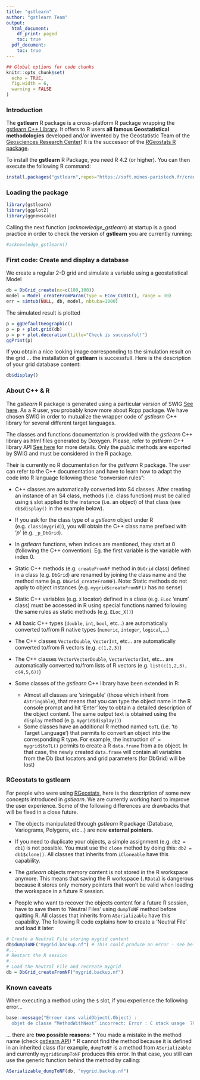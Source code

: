 ```yaml
---
title: "gstlearn"
author: "gstlearn Team"
output:
  html_document:
    df_print: paged
    toc: true
  pdf_document:
    toc: true
---
```


<!-- SUMMARY: This script is not actually a course. It simply serves to check if gstlearn library has been installed correctly.  -->

<!-- CATEGORY: Courses -->

```r
## Global options for code chunks
knitr::opts_chunk$set(
  echo = TRUE, 
  fig.width = 6,
  warning = FALSE
)
```

### Introduction

The **gstlearn** R package is a cross-platform R package wrapping the [gstlearn C++ Library](https://gstlearn.org). It offers to R users **all famous Geostatistical methodologies** developed and/or invented by the Geostatistic Team of the [Geosciences Research Center](https://www.geosciences.minesparis.psl.eu/)! It is the successor of the [RGeostats R package](http://cg.ensmp.fr/rgeostats).

To install the **gstlearn** R Package, you need R 4.2 (or higher). You can then execute the following R command:
```r
install.packages("gstlearn",repos="https://soft.mines-paristech.fr/cran")
```

### Loading the  package

```r
library(gstlearn)
library(ggplot2)
library(ggnewscale)
```

Calling the next function (*acknowledge_gstlearn*) at startup is a good practice in order to check the version of **gstlearn** you are currently running:

```r
#acknowledge_gstlearn()
```

### First code: Create and display a database

We create a regular 2-D grid and simulate a variable using a geostatistical Model

```r
db = DbGrid_create(nx=c(100,100))
model = Model_createFromParam(type = ECov_CUBIC(), range = 30)
err = simtub(NULL, db, model, nbtuba=1000)
```

The simulated result is plotted

```r
p = ggDefaultGeographic()
p = p + plot.grid(db)
p = p + plot.decoration(title="Check is successful!")
ggPrint(p)
```

If you obtain a nice looking image corresponding to the simulation result on the grid ... the installation of **gstlearn** is successfull. Here is the description of your grid database content:

```r
db$display()
```

### About C++ & R

The *gstlearn* R package is generated using a particular version of SWIG [See here](https://soft.mines-paristech.fr/cran/gstlearn.html). As a R user, you probably know more about Rcpp package. We have chosen SWIG in order to mutualize the wrapper code of *gstlearn* C++ library for several different target languages.

The classes and functions documentation is provided with the *gstlearn* C++ library as html files generated by Doxygen. Please, refer to *gstlearn* C++ library API [See here](https://gstlearn.org/) for more details. Only the *public* methods are exported by SWIG and must be considered in the R package.

Their is currently no R documentation for the *gstlearn* R package. The user can refer to the C++ documentation and have to learn how to adapt the code into R language following these "conversion rules":

* C++ classes are automatically converted into S4 classes. After creating an instance of an S4 class, methods (i.e. class function) must be called using `$` slot applied to the instance (i.e. an object) of that class (see `db$display()` in the example below).

* If you ask for the class type of a *gstlearn* object under R (e.g. `class(mygrid)`), you will obtain the C++ class name prefixed with '_p_' (e.g. `_p_DbGrid`).

* In *gstlearn* functions, when indices are mentioned, they start at 0 (following the C++ convention). Eg. the first variable is the variable with index 0.

* Static C++ methods (e.g. `createFromNF` method in `DbGrid` class) defined in a class (e.g. `DbGrid`) are renamed by joining the class name and the method name (e.g. `DbGrid_createFromNF`). Note: Static methods do not apply to object instances (e.g. `mygrid$createFromNF()` has no sense)

* Static C++ variables (e.g. `X` locator) defined in a class (e.g. `ELoc` 'enum' class) must be accessed in R using special functions named following the same rules as static methods (e.g. `ELoc_X()`)

* All basic C++ types (`double`, `int`, `bool`, etc...) are automatically converted to/from R native types (`numeric`, `integer`, `logical`,...)

* The C++ classes `VectorDouble`, `VectorInt`, etc...  are automatically converted to/from R vectors (e.g. `c(1,2,3)`)

* The C++ classes `VectorVectorDouble`, `VectorVectorInt`, etc...  are automatically converted to/from lists of R vectors (e.g. `list(c(1,2,3), c(4,5,6))`)

* Some classes of the *gstlearn* C++ library have been extended in R:
  * Almost all classes are 'stringable' (those which inherit from `AStringable`), that means that you can type the object name in the R console prompt and hit 'Enter' key to obtain a detailed description of the object content. The same output text is obtained using the `display` method (e.g. `mygrid$display()`)
  * Some classes have an additional R method named `toTL` (i.e. 'to Target Language') that permits to convert an object into the corresponding R type. For example, the instruction `df = mygrid$toTL()` permits to create a R `data.frame` from a `Db` object. In that case, the newly created `data.frame` will contain all variables from the Db (but locators and grid parameters (for DbGrid) will be lost)
		
### RGeostats to gstlearn

For people who were using [RGeostats](http://cg.ensmp.fr/rgeostats), here is the description of some new concepts introduced in *gstlearn*. We are currently working hard to improve the user experience. Some of the following differences are drawbacks that will be fixed in a close future.

* The objects manipulated through *gstlearn* R package (Database, Variograms, Polygons, etc...) are now **external pointers**.

* If you need to duplicate your objects, a simple assignment (e.g. `db2 = db1`) is not possible. You must use the `clone` method by doing this: `db2 = db1$clone()`. All classes that inherits from `iCloneable` have this capability.

* The *gstlearn* objects memory content is not stored in the R workspace anymore. This means that saving the R workspace (`.RData`) is dangerous because it stores only memory pointers that won't be valid when loading the workspace in a future R session.

* People who want to recover the objects content for a future R session, have to save them to 'Neutral Files' using `dumpToNF` method before quitting R. All classes that inherits from `ASerializable` have this capability. The following R code explains how to create a 'Neutral File' and load it later:

```r
# Create a Neutral File storing mygrid content
db$dumpToNF("mygrid.backup.nf") # This could produce an error - see below
#...
# Restart the R session
#...
# Load the Neutral File and recreate mygrid
db = DbGrid_createFromNF("mygrid.backup.nf")
```

### Known caveats

When executing a method using the `$` slot, if you experience the following error...
```r
base::message("Erreur dans validObject(.Object) : 
  objet de classe “MethodWithNext” incorrect: Error : C stack usage  7972404 is too close to the limit")
```

... there are **two possible reasons**:
* You made a mistake in the method name (check [gstlearn API](https://gstlearn.org//?page_id=91))
* R cannot find the method because it is defined in an inherited class (for example, `dumpToNF` is a method from `ASerializable` and currently `mygrid$dumpToNF` produces this error. In that case, you still can use the generic function behind the method by calling:

```r
ASerializable_dumpToNF(db, "mygrid.backup.nf")
```



